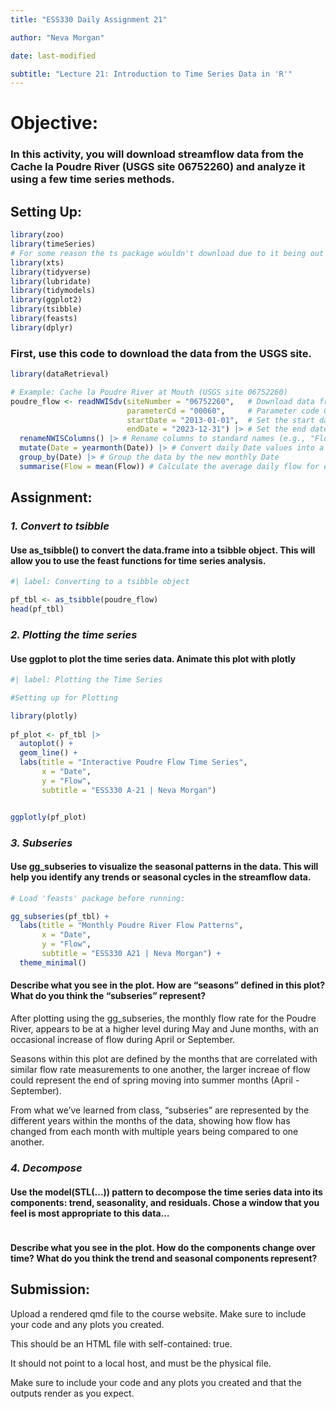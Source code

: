 ```yaml
---
title: "ESS330 Daily Assignment 21"

author: "Neva Morgan"

date: last-modified

subtitle: "Lecture 21: Introduction to Time Series Data in 'R'"
---
```


# **Objective:**
### In this activity, you will download streamflow data from the Cache la Poudre River (USGS site 06752260) and analyze it using a few time series methods.

## Setting Up:

```r

library(zoo)
library(timeSeries) 
# For some reason the ts package wouldn't download due to it being out of date or either my RStudio is out of date?
library(xts)
library(tidyverse)
library(lubridate)
library(tidymodels)
library(ggplot2)
library(tsibble)
library(feasts)
library(dplyr)

```

### First, use this code to download the data from the USGS site.
```r
library(dataRetrieval)

# Example: Cache la Poudre River at Mouth (USGS site 06752260)
poudre_flow <- readNWISdv(siteNumber = "06752260",   # Download data from USGS for site 06752260
                          parameterCd = "00060",     # Parameter code 00060 = discharge in cfs)
                          startDate = "2013-01-01",  # Set the start date
                          endDate = "2023-12-31") |> # Set the end date
  renameNWISColumns() |> # Rename columns to standard names (e.g., "Flow","Date")
  mutate(Date = yearmonth(Date)) |> # Convert daily Date values into a year-month format (e.g., "2023 Jan")
  group_by(Date) |> # Group the data by the new monthly Date
  summarise(Flow = mean(Flow)) # Calculate the average daily flow for each month

```


## Assignment:

### *1. Convert to tsibble*

#### Use as_tsibble() to convert the data.frame into a tsibble object. This will allow you to use the feast functions for time series analysis.

```r
#| label: Converting to a tsibble object

pf_tbl <- as_tsibble(poudre_flow)
head(pf_tbl)

```



### *2. Plotting the time series*

#### Use ggplot to plot the time series data. Animate this plot with plotly

```r
#| label: Plotting the Time Series

#Setting up for Plotting

library(plotly)
 
pf_plot <- pf_tbl |>
  autoplot() +
  geom_line() +
  labs(title = "Interactive Poudre Flow Time Series",
       x = "Date",
       y = "Flow",
       subtitle = "ESS330 A-21 | Neva Morgan")


ggplotly(pf_plot)
```


### *3. Subseries*

#### Use gg_subseries to visualize the seasonal patterns in the data. This will help you identify any trends or seasonal cycles in the streamflow data.

```r
# Load 'feasts' package before running:

gg_subseries(pf_tbl) +
  labs(title = "Monthly Poudre River Flow Patterns",
       x = "Date",
       y = "Flow",
       subtitle = "ESS330 A21 | Neva Morgan") +
  theme_minimal()

```

#### Describe what you see in the plot. How are “seasons” defined in this plot? What do you think the “subseries” represent?

After plotting using the gg_subseries, the monthly flow rate for the Poudre River, appears to be at a higher level during May and June months, with an occasional increase of flow during April or September. 

Seasons within this plot are defined by the months that are correlated with similar flow rate measurements to one another, the larger increae of flow could represent the end of spring moving into summer months (April - September). 

From what we've learned from class, "subseries" are represented by the different years within the months of the data, showing how flow has changed from each month with multiple years being compared to one another.


### *4. Decompose*

#### Use the model(STL(...)) pattern to decompose the time series data into its components: trend, seasonality, and residuals. Chose a window that you feel is most appropriate to this data…

```r

```


#### Describe what you see in the plot. How do the components change over time? What do you think the trend and seasonal components represent?


## **Submission:**

Upload a rendered qmd file to the course website. Make sure to include your code and any plots you created.

This should be an HTML file with self-contained: true.

It should not point to a local host, and must be the physical file.

Make sure to include your code and any plots you created and that the outputs render as you expect.



